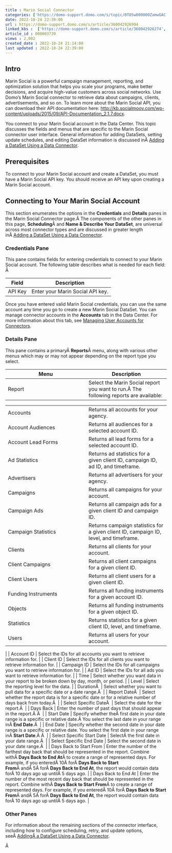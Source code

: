 ```yaml
---
title : Marin Social Connector
categories: ['https://domo-support.domo.com/s/topic/0TO5w000000ZamwGAC']
date: 2022-10-24 22:39:00
url : https://domo-support.domo.com/s/article/360042926994
linked_kbs :  ['https://domo-support.domo.com/s/article/360042926274', 'https://domo-support.domo.com/s/knowledge-base', 'https://domo-support.domo.com/s/article/360042925494', 'https://domo-support.domo.com/s/article/360043429953', 'https://domo-support.domo.com/s/article/360042926054', 'https://domo-support.domo.com/s/article/360043429933', 'https://domo-support.domo.com/s/article/360043429693', 'https://domo-support.domo.com/s/topic/0TO5w000000ZamwGAC', 'https://domo-support.domo.com/s/article/360042926994', 'https://domo-support.domo.com/s/article/360043429913']
article_id : 000003739
views : 2,002
created_date : 2022-10-24 21:14:00
last updated : 2022-10-24 22:39:00
---
```




Intro
-----


Marin Social is a powerful campaign management, reporting, and optimization solution that helps you scale your programs, make better decisions, and acquire high-value customers across social networks. Use Domo's Marin Social connector to retrieve data about campaigns, clients, advertisements, and so on. To learn more about the Marin Social API, you can download their API documentation here: <http://kb.socialmoov.com/wp-content/uploads/2015/09/API-Documentation_2.1.7.docx>.


You connect to your Marin Social account in the Data Center. This topic discusses the fields and menus that are specific to the Marin Social connector user interface. General information for adding DataSets, setting update schedules, and editing DataSet information is discussed inÂ [Adding a DataSet Using a Data Connector](..\adding_a_dataset_using_a_connector\index.md).


Prerequisites
-------------


To connect to your Marin Social account and create a DataSet, you must have a Marin Social API key. You should receive an API key upon creating a Marin Social account.


Connecting to Your Marin Social Account
---------------------------------------


This section enumerates the options in the **Credentials** and **Details** panes in the Marin Social Connector page.Â The components of the other panes in this page, **Scheduling**Â and **Name & Describe Your DataSet**, are universal across most connector types and are discussed in greater length inÂ [Adding a DataSet Using a Data Connector](..\adding_a_dataset_using_a_connector\index.md "Adding a DataSet Using a Data Connector").


### Credentials Pane


This pane contains fields for entering credentials to connect to your Marin Social account. The following table describes what is needed for each field: Â 




| Field | Description |
| --- | --- |
| API Key | Enter your Marin Social API key. |


Once you have entered valid Marin Social credentials, you can use the same account any time you go to create a new Marin Social DataSet. You can manage connector accounts in the **Accounts** tab in the Data Center. For more information about this tab, see [Managing User Accounts for Connectors](..\managing_user_accounts_for_connectors\index.html "Managing User Accounts for Connectors").


### Details Pane


This pane contains a primaryÂ **Reports**Â menu, along with various other menus which may or may not appear depending on the report type you select.




| Menu | Description |
| --- | --- |
| Report | Select the Marin Social report you want to run.Â The following reports are available:

|  |  |
| --- | --- |
| Accounts | Returns all accounts for your agency. |
| Account Audiences | Returns all audiences for a selected account ID. |
| Account Lead Forms | Returns all lead forms for a selected account ID. |
| Ad Statistics | Returns ad statistics for a given client ID, campaign ID, ad ID, and timeframe. |
| Advertisers | Returns all advertisers for your agency. |
| Campaigns | Returns all campaigns for your account. |
| Campaign Ads | Returns all campaign ads for a given client ID and campaign ID. |
| Campaign Statistics | Returns campaign statistics for a given client ID, campaign ID, level, and timeframe. |
| Clients | Returns all clients for your account. |
| Client Campaigns | Returns all client campaigns for a given client ID. |
| Client Users | Returns all client users for a given client ID. |
| Funding Instruments | Returns all funding instruments for a given account ID. |
| Objects | Returns all funding instruments for a given object ID. |
| Statistics | Returns statistics for a given client ID, level, and timeframe. |
| Users | Returns all users for your account. |

 |
| Account ID | Select the IDs for all accounts you want to retrieve information for. |
| Client ID | Select the IDs for all clients you want to retrieve information for. |
| Campaign ID | Select the IDs for all campaigns you want to retrieve information for. |
| Ad ID | Select the IDs for all ads you want to retrieve information for. |
| Time | Select whether you want data in your report to be broken down by day, month, or period. |
| Level | Select the reporting level for the data. |
| DurationÂ  | Select whether you want to pull data for a specific date or a date range.Â  |
| Report DateÂ  | Select whether the report data is for a specific date or for a relative number of days back from today.Â  |
| Select Specific DateÂ  | Select the date for the report.Â  |
| Days Back | Enter the number of past days that should appear in the report.Â Â  |
| Start Date | Specify whether theÂ first date in your date range is a specific or relative date.Â You select the last date in your range inÂ **End Date**.Â  |
| End Date | Specify whether the second date in your date range is a specific or relative date. You select the first date in your range inÂ **Start Date**.Â Â  |
| Select Specific Start Date | SelectÂ the first date in your date range.Â  |
| Select Specific End Date | Select the second date in your date range.Â  |
| Days Back to Start From | Enter the number of the farthest day back that should be represented in the report. Combine withÂ **Days Back to End At**Â to create a range of represented days.
For example, if you enteredÂ 10Â forÂ **Days Back to Start From**Â andÂ 5Â forÂ **Days Back to End At**, the report would contain data forÂ 10 days ago up untilÂ 5 days ago. |
| Days Back to End At | Enter the number of the most recent day back that should be represented in the report. Combine withÂ **Days Back to Start From**Â to create a range of represented days.
For example, if you enteredÂ 10Â forÂ **Days Back to Start From**Â andÂ 5Â forÂ **Days Back to End At**, the report would contain data forÂ 10 days ago up untilÂ 5 days ago. |


### Other Panes


For information about the remaining sections of the connector interface, including how to configure scheduling, retry, and update options, seeÂ [AddingÂ a DataSet Using a Data Connector](..\adding_a_dataset_using_a_connector\index.md).


Â